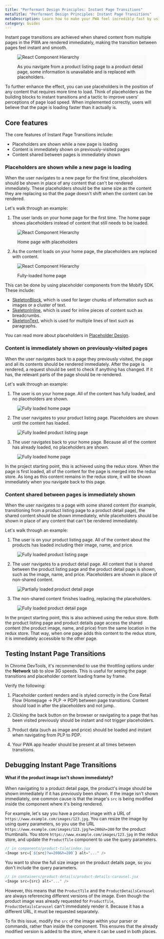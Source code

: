 ```yaml
---
title: "Performant Design Principles: Instant Page Transitions"
metaTitle: "Performant Design Principles: Instant Page Transitions"
metaDescription: Learn how to make your PWA feel incredibly fast by using Mobify’s SkeletonBlock and SkeletonText components and strategically render product data from the Redux store.
category: Guides
---
```


Instant page transitions are achieved when shared content from multiple pages in the PWA are rendered immediately, making the transition between pages feel instant and smooth.

<figure class="u-text-align-center" style="background-color: #fafafa;">

![React Component Hierarchy](instant-page-transitions-hero.png)
<figcaption>As you navigate from a product listing page to a product detail page, some information is unavailable and is replaced with placeholders.</figcaption>

</figure>

To further enhance the effect, you can use placeholders in the position of any content that requires more time to load. Think of placeholders as the building blocks to instant transitions and a tactic to improve users’ perceptions of page load speed. When implemented correctly, users will believe that the page is loading faster than it actually is.

## Core features

The core features of Instant Page Transitions include:

- Placeholders are shown while a new page is loading
- Content is immediately shown on previously-visited pages
- Content shared between pages is immediately shown

### Placeholders are shown while a new page is loading

When the user navigates to a new page for the first time, placeholders should be shown in place of any content that can't be rendered immediately. These placeholders should be the same size as the content they are replacing so that the page doesn't shift when the content can be rendered.

Let's walk through an example:

1. The user lands on your home page for the first time. The home page shows placeholders instead of content that still needs to be loaded.

<figure class="u-text-align-center" style="background-color: #fafafa;">

![React Component Hierarchy](home-partial.png)
<figcaption>Home page with placeholders</figcaption>

</figure>

2. As the content loads on your home page, the placeholders are replaced with content.

<figure class="u-text-align-center" style="background-color: #fafafa;">

![React Component Hierarchy](home-full.png)
<figcaption>Fully-loaded home page</figcaption>

</figure>

This can be done by using placeholder components from the Mobify SDK. These include:

- [SkeletonBlock](../../../apis-and-sdks/component-library/components/SkeletonBlock), which is used for larger chunks of information such as images or a cluster of text.
- [SkeletonInline](../../../apis-and-sdks/component-library/components/SkeletonInline), which is used for inline pieces of content such as breadcrumbs.
- [SkeletonText](../../../apis-and-sdks/component-library/components/SkeletonText), which is used for multiple lines of text such as paragraphs.

You can read more about placeholders in [Placeholder Design](../design/placeholders-design).

### Content is immediately shown on previously-visited pages

When the user navigates back to a page they previously visited, the page and all its contents should be rendered immediately. After the page is rendered, a request should be sent to check if anything has changed. If it has, the relevant parts of the page should be re-rendered.

Let's walk through an example:

1. The user is on your home page. All of the content has fully loaded, and no placeholders are shown.

<figure class="u-text-align-center" style="background-color: #fafafa;">

![Fully loaded home page](home-full.png)

</figure>

2. The user navigates to your product listing page. Placeholders are shown until the content has loaded.

<figure class="u-text-align-center" style="background-color: #fafafa;">

![Fully loaded product listing page](plp-full.png)

</figure>

3. The user navigates back to your home page. Because all of the content has already loaded, no placeholders are shown.

<figure class="u-text-align-center" style="background-color: #fafafa;">

![Fully loaded home page](home-full.png)

</figure>

In the project starting point, this is achieved using the redux store. When the page is first loaded, all of the content for the page is merged into the redux store. As long as this content remains in the redux store, it will be shown immediately when you navigate back to this page.

### Content shared between pages is immediately shown

When the user navigates to a page with some shared content (for example, transitioning from a product listing page to a product detail page), the shared content should be shown immediately, while placeholders should be shown in place of any content that can't be rendered immediately.

Let's walk through an example:

1. The user is on your product listing page. All of the content about the products has loaded including their image, name, and price.

<figure class="u-text-align-center" style="background-color: #fafafa;">

![Fully loaded product listing page](plp-full.png)

</figure>

2. The user navigates to a product detail page. All content that is shared between the product listing page and the product detail page is shown, such as the image, name, and price. Placeholders are shown in place of non-shared content.

<figure class="u-text-align-center" style="background-color: #fafafa;">

![Partially loaded product detail page](pdp-partial.png)

</figure>

3. The non-shared content finishes loading, replacing the placeholders.

<figure class="u-text-align-center" style="background-color: #fafafa;">

![Fully loaded product detail page](pdp-full.png)

</figure>

In the project starting point, this is also achieved using the redux store. Both the product listing page and product details page access the shared content (the product image, name, and price) from the same location in the redux store. That way, when one page adds this content to the redux store, it is immediately accessible to the other page.

## Testing Instant Page Transitions

In Chrome DevTools, it's recommended to use the throttling options under the **Network** tab to slow 3G speeds. This is useful for seeing the page transitions and placeholder content loading frame by frame.

Verify the following:

1. Placeholder content renders and is styled correctly in the Core Retail Flow (Homepage -> PLP -> PDP) between page transitions. Content should load in after the placeholders and not jump.

1. Clicking the back button on the browser or navigating to a page that has been visited previously should be instant and not trigger placeholders.

1. Product data (such as image and price) should be loaded and instant when navigating from PLP to PDP.

1. Your PWA app header should be present at all times between transitions.

## Debugging Instant Page Transitions

#### What if the product image isn't shown immediately?

When navigating to a product detail page, the product's image should be shown immediately if it has previously been shown. If the image isn't shown immediately, one common cause is that the image's `src` is being modified inside the component where it's being rendered.

For example, let's say you have a product image with a URL of `https://www.example.com/images/123.jpg`. You can resize the image by using query parameters, so you use the URL `https://www.example.com/images/123.jpg?w=200&h=200` for the product thumbnails. You store `https://www.example.com/images/123.jpg` in the redux store, and update the `ProductTile` component to use the query parameters.

```js
// in components/product-tile/index.jsx
<Image src={`${src}?w=200&h=200`} alt="..." />
```

You want to show the full size image on the product details page, so you don't include the query parameters.

```js
// in containers/product-details/product-details-carousel.jsx
<Image src={src} alt="..." />
```

However, this means that the `ProductTile` and the `ProductDetailsCarousel` are always referencing different versions of the image. Even though the product image was already requested for `ProductTile`, `ProductDetailsCarousel` can't immediately render it. Because it has a different URL, it must be requested separately.

To fix this issue, modify the `src` of the image within your parser or commands, rather than inside the component. This ensures that the already modified version is added to the store, where it can be used in both places.

